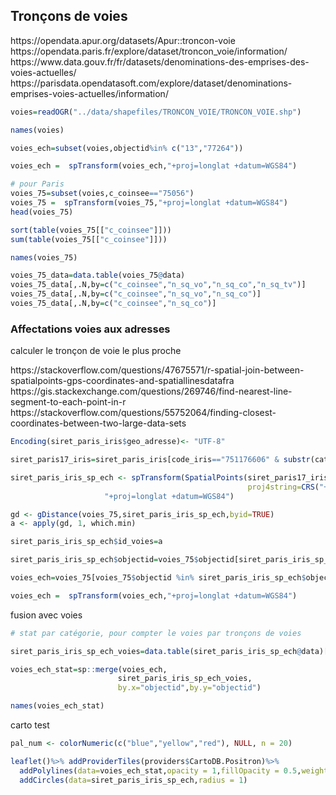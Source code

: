 

## Tronçons de voies

https://opendata.apur.org/datasets/Apur::troncon-voie
https://opendata.paris.fr/explore/dataset/troncon_voie/information/
https://www.data.gouv.fr/fr/datasets/denominations-des-emprises-des-voies-actuelles/
https://parisdata.opendatasoft.com/explore/dataset/denominations-emprises-voies-actuelles/information/

```r
voies=readOGR("../data/shapefiles/TRONCON_VOIE/TRONCON_VOIE.shp")

names(voies)

voies_ech=subset(voies,objectid%in% c("13","77264"))

voies_ech =  spTransform(voies_ech,"+proj=longlat +datum=WGS84")

# pour Paris
voies_75=subset(voies,c_coinsee=="75056")
voies_75 =  spTransform(voies_75,"+proj=longlat +datum=WGS84")
head(voies_75)

```


```r
sort(table(voies_75[["c_coinsee"]]))
sum(table(voies_75[["c_coinsee"]]))
```

```r
names(voies_75)

voies_75_data=data.table(voies_75@data)
voies_75_data[,.N,by=c("c_coinsee","n_sq_vo","n_sq_co","n_sq_tv")]
voies_75_data[,.N,by=c("c_coinsee","n_sq_vo","n_sq_co")]
voies_75_data[,.N,by=c("c_coinsee","n_sq_co")]
```

### Affectations voies aux adresses

calculer le tronçon de voie le plus proche

https://stackoverflow.com/questions/47675571/r-spatial-join-between-spatialpoints-gps-coordinates-and-spatiallinesdatafra
https://gis.stackexchange.com/questions/269746/find-nearest-line-segment-to-each-point-in-r
https://stackoverflow.com/questions/55752064/finding-closest-coordinates-between-two-large-data-sets


```r
Encoding(siret_paris_iris$geo_adresse)<- "UTF-8"
```


```r
siret_paris17_iris=siret_paris_iris[code_iris=="751176606" & substr(categorieJuridiqueUniteLegale,1,1)=="5"]

siret_paris_iris_sp_ech <- spTransform(SpatialPoints(siret_paris17_iris[1:100,c("longitude","latitude")],
                                                     proj4string=CRS("+proj=longlat +datum=WGS84")),
                     "+proj=longlat +datum=WGS84")


```

```r


gd <- gDistance(voies_75,siret_paris_iris_sp_ech,byid=TRUE)
a <- apply(gd, 1, which.min)

siret_paris_iris_sp_ech$id_voies=a

```


```r
siret_paris_iris_sp_ech$objectid=voies_75$objectid[siret_paris_iris_sp_ech$id_voies]

voies_ech=voies_75[voies_75$objectid %in% siret_paris_iris_sp_ech$objectid,]

voies_ech =  spTransform(voies_ech,"+proj=longlat +datum=WGS84")


```



fusion avec voies

```r

# stat par catégorie, pour compter le voies par tronçons de voies

siret_paris_iris_sp_ech_voies=data.table(siret_paris_iris_sp_ech@data)[,.N,by=objectid]

voies_ech_stat=sp::merge(voies_ech,
                        siret_paris_iris_sp_ech_voies,
                        by.x="objectid",by.y="objectid")

names(voies_ech_stat)

```

carto test

```r

pal_num <- colorNumeric(c("blue","yellow","red"), NULL, n = 20)

leaflet()%>% addProviderTiles(providers$CartoDB.Positron)%>%
  addPolylines(data=voies_ech_stat,opacity = 1,fillOpacity = 0.5,weight = 2,fillColor = "grey",color=~pal_num(N/shape_Leng))%>%
  addCircles(data=siret_paris_iris_sp_ech,radius = 1)

```






